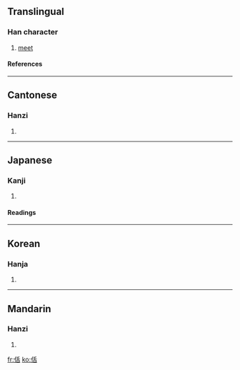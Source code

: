 ==Translingual==
===Han character===
{{Han char|rad=人|as=06|sn=8|four=2226<sub>4</sub>|canj=人竹十口 (OHJR)}}
# [[meet]]
====References====
{{Han ref|kx=0100.250|dkj=00564|dj=0213.030|hdz=10149.050|uh=4F78|ud=20344|bh=CBC3|bd=52163}}
----
==Cantonese==
===Hanzi===
{{yue-hanzi|jyut=|y=kut3}}
# {{defn|Cantonese}}
----
==Japanese==
===Kanji===
{{ja-kanji|grade=|rs=人06}}
# {{defn|Japanese}} 
====Readings====
{{ja-readings|on=[[かつ]] (katsu), [[がち]] (gachi)|kun=[[あう]] (au), [[あつまる]] (atsumaru), [[つとめるさま]] (tsutomerusama), [[いたる]] (itaru)}}
----
==Korean==
===Hanja===
{{ko-hanja|hangeul=괄|rv=gwal|mr=kwal}}
# {{defn|Korean}}
----
==Mandarin==
===Hanzi===
{{cmn-hanzi|pin=[[huó]] (huo2)|wg=huo<sup>2</sup>}}
# {{defn|Mandarin}}

[[fr:佸]]
[[ko:佸]]